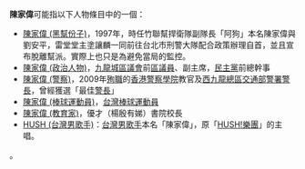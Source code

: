'''陳家偉'''可能指以下人物條目中的一個：
*[[陳家偉_(黑幫份子)|陳家偉 (黑幫份子)]]，1997年，時任竹聯幫捍衛隊副隊長「阿狗」本名陳家偉與劉安平，雷堂堂主塗讓麟一同前往台北市刑警大隊配合政策辦理自首，並且宣布脫離幫派。實際上也只是為避免當局的監控。
*[[陳家偉_(政治人物)|陳家偉 (政治人物)]]，[[九龍城區議會|九龍城區議會]]前[[區議員|區議員]]、副主席，[[民主黨_(香港)|民主黨]]前總幹事
*[[陳家偉_(警察)|陳家偉 (警察)]]，2009年[[殉職|殉職]]的[[香港警察學院|香港警察學院]]教官及[[西九龍總區|西九龍總區]][[交通部|交通部]][[警署警長|警署警長]]，曾經獲選「最佳[[警長|警長]]」
*[[陳家偉_(棒球運動員)|陳家偉 (棒球運動員)]]，[[台灣|台灣]][[棒球|棒球]][[運動員|運動員]]
*[[陳家偉_(教育家)|陳家偉 (教育家)]]，優才（楊殷有娣）書院校長
* [[HUSH_(台灣男歌手)|HUSH (台灣男歌手)]]：[[台灣|台灣]][[男歌手|男歌手]]本名「陳家偉」，原「[[HUSH!|HUSH!樂團]]」的主唱。
{{disambig|J家伟|cat=三字陈姓人名消歧义}}
。